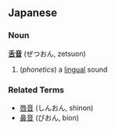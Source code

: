 ==Japanese==
===Noun===
'''[[舌]][[音]]''' (ぜつおん, zetsuon)

#(''phonetics'') a [[lingual]] sound
===Related Terms===
*[[唇音]] (しんおん, shinon)
*[[鼻音]] (びおん, bion)